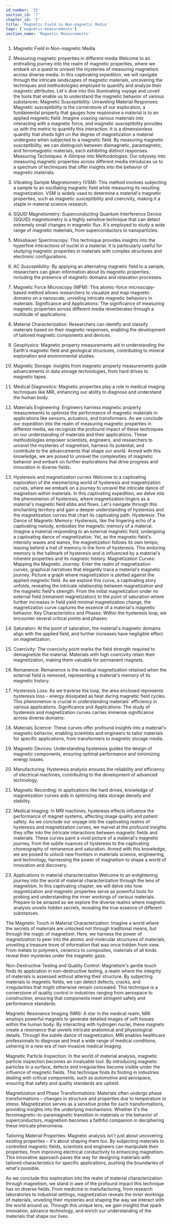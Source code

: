 ```yaml
---
id_number: '32'
section_id: '7'
chapter_id: '2'
title: 'Magnetic Field in Non-magnetic Media'
tags: ['magnetic-measurements']
section_name: 'Magnetic Measurements'
---
```


1.	Magnetic Field in Non-magnetic Media
1.	Measuring magnetic properties in different media
Welcome to an enthralling journey into the realm of magnetic properties, where we embark on a quest to unravel the mysteries of measuring magnetism across diverse media. In this captivating expedition, we will navigate through the intricate landscapes of magnetic materials, uncovering the techniques and methodologies employed to quantify and analyze their magnetic attributes. Let's dive into this illuminating voyage and unveil the tools that enable us to understand the magnetic behavior of various substances.
Magnetic Susceptibility: Unraveling Material Responses: Magnetic susceptibility is the cornerstone of our exploration, a fundamental property that gauges how responsive a material is to an applied magnetic field. Imagine coaxing various materials into interacting with a magnetic force, and magnetic susceptibility provides us with the metric to quantify this interaction. It is a dimensionless quantity that sheds light on the degree of magnetization a material undergoes when subjected to a magnetic field. By measuring magnetic susceptibility, we can distinguish between diamagnetic, paramagnetic, and ferromagnetic materials, each exhibiting distinct responses.
Measuring Techniques: A Glimpse into Methodologies: Our odyssey into measuring magnetic properties across different media introduces us to a spectrum of techniques that offer insights into the behavior of magnetic materials:
1.	Vibrating Sample Magnetometry (VSM): This method involves subjecting a sample to an oscillating magnetic field while measuring its resulting magnetization. VSM is widely used to determine a material's magnetic properties, such as magnetic susceptibility and coercivity, making it a staple in material science research.
2.	SQUID Magnetometry: Superconducting Quantum Interference Device (SQUID) magnetometry is a highly sensitive technique that can detect extremely small changes in magnetic flux. It's employed to study a wide range of magnetic materials, from superconductors to nanoparticles.
3.	Mössbauer Spectroscopy: This technique provides insights into the hyperfine interactions of nuclei in a material. It is particularly useful for studying magnetic properties in materials with complex structures and electronic configurations.
4.	AC Susceptibility: By applying an alternating magnetic field to a sample, researchers can glean information about its magnetic properties, including the presence of magnetic domains and relaxation processes.
5.	Magnetic Force Microscopy (MFM): This atomic-force microscopy-based method allows researchers to visualize and map magnetic domains on a nanoscale, unveiling intricate magnetic behaviors in materials.
Significance and Applications: The significance of measuring magnetic properties across different media reverberates through a multitude of applications:
1.	Material Characterization: Researchers can identify and classify materials based on their magnetic responses, enabling the development of tailored magnetic components and devices.
2.	Geophysics: Magnetic property measurements aid in understanding the Earth's magnetic field and geological structures, contributing to mineral exploration and environmental studies.
3.	Magnetic Storage: Insights from magnetic property measurements guide advancements in data storage technologies, from hard drives to magnetic tapes.
4.	Medical Diagnostics: Magnetic properties play a role in medical imaging techniques like MRI, enhancing our ability to diagnose and understand the human body.
5.	Materials Engineering: Engineers harness magnetic property measurements to optimize the performance of magnetic materials in applications like sensors, actuators, and transformers.
As we conclude our expedition into the realm of measuring magnetic properties in different media, we recognize the profound impact of these techniques on our understanding of materials and their applications. These methodologies empower scientists, engineers, and researchers to unravel the mysteries of magnetism, harness its potential, and contribute to the advancements that shape our world. Armed with this knowledge, we are poised to unravel the complexities of magnetic behavior and embark on further explorations that drive progress and innovation in diverse fields.

2.	Hysteresis and magnetization curves
Welcome to a captivating exploration of the mesmerizing world of hysteresis and magnetization curves, where we embark on a journey to unravel the intricate dance of magnetism within materials. In this captivating expedition, we delve into the phenomenon of hysteresis, where magnetization lingers as a material's magnetic field ebbs and flows. Let's navigate through this enchanting territory and gain a deeper understanding of hysteresis and the magnetization curves that chart its captivating path.
Hysteresis: The Dance of Magnetic Memory: Hysteresis, like the lingering echo of a captivating melody, embodies the magnetic memory of a material. Imagine a material responding to an external magnetic field, undergoing a captivating dance of magnetization. Yet, as the magnetic field's intensity waxes and wanes, the magnetization follows its own tempo, leaving behind a trail of memory in the form of hysteresis. This enduring memory is the hallmark of hysteresis and is influenced by a material's inherent properties and its magnetic history.
Magnetization Curves: Mapping the Magnetic Journey: Enter the realm of magnetization curves, graphical narratives that elegantly trace a material's magnetic journey. Picture a graph where magnetization is plotted against the applied magnetic field. As we explore this curve, a captivating story unfolds, revealing the intricate relationship between magnetization and the magnetic field's strength. From the initial magnetization under no external field (remanent magnetization) to the point of saturation where further increases in field yield minimal magnetization change, the magnetization curve captures the essence of a material's magnetic behavior.
Key Characteristics and Phases: Within the hysteresis loop, we encounter several critical points and phases:
1.	Saturation: At the point of saturation, the material's magnetic domains align with the applied field, and further increases have negligible effect on magnetization.
2.	Coercivity: The coercivity point marks the field strength required to demagnetize the material. Materials with high coercivity retain their magnetization, making them valuable for permanent magnets.
3.	Remanence: Remanence is the residual magnetization retained when the external field is removed, representing a material's memory of its magnetic history.
4.	Hysteresis Loss: As we traverse the loop, the area enclosed represents hysteresis loss – energy dissipated as heat during magnetic field cycles. This phenomenon is crucial in understanding materials' efficiency in various applications.
Significance and Applications: The study of hysteresis and magnetization curves carries immense significance across diverse domains:
1.	Materials Science: These curves offer profound insights into a material's magnetic behavior, enabling scientists and engineers to tailor materials for specific applications, from transformers to magnetic storage media.
2.	Magnetic Devices: Understanding hysteresis guides the design of magnetic components, ensuring optimal performance and minimizing energy losses.
3.	Manufacturing: Hysteresis analysis ensures the reliability and efficiency of electrical machines, contributing to the development of advanced technology.
4.	Magnetic Recording: In applications like hard drives, knowledge of magnetization curves aids in optimizing data storage density and stability.
5.	Medical Imaging: In MRI machines, hysteresis effects influence the performance of magnet systems, affecting image quality and patient safety.
As we conclude our voyage into the captivating realms of hysteresis and magnetization curves, we marvel at the profound insights they offer into the intricate interactions between magnetic fields and materials. These curves paint a vivid picture of a material's magnetic journey, from the subtle nuances of hysteresis to the captivating choreography of remanence and saturation. Armed with this knowledge, we are poised to unlock new frontiers in materials science, engineering, and technology, harnessing the power of magnetism to shape a world of innovation and discovery.

3.	Applications in material characterization
Welcome to an enlightening journey into the world of material characterization through the lens of magnetism. In this captivating chapter, we will delve into how magnetization and magnetic properties serve as powerful tools for probing and understanding the inner workings of various materials. Prepare to be amazed as we explore the diverse realms where magnetic analysis unveils hidden secrets, revealing the true essence of different substances.

The Magnetic Touch in Material Characterization:
Imagine a world where the secrets of materials are unlocked not through traditional means, but through the magic of magnetism. Here, we harness the power of magnetization to peer into the atomic and molecular structures of materials, unveiling a treasure trove of information that was once hidden from view. From metals to polymers, ceramics to composites, materials of all kinds reveal their mysteries under the magnetic gaze.

Non-Destructive Testing and Quality Control:
Magnetism's gentle touch finds its application in non-destructive testing, a realm where the integrity of materials is assessed without altering their structure. By subjecting materials to magnetic fields, we can detect defects, cracks, and irregularities that might otherwise remain concealed. This technique is a cornerstone of quality control in industries ranging from aerospace to construction, ensuring that components meet stringent safety and performance standards.

Magnetic Resonance Imaging (MRI):
A star in the medical realm, MRI employs powerful magnets to generate detailed images of soft tissues within the human body. By interacting with hydrogen nuclei, these magnets create a resonance that unveils intricate anatomical and physiological details. Through the subtle dance of magnetization, MRI enables healthcare professionals to diagnose and treat a wide range of medical conditions, ushering in a new era of non-invasive medical imaging.

Magnetic Particle Inspection:
In the world of material analysis, magnetic particle inspection becomes an invaluable tool. By introducing magnetic particles to a surface, defects and irregularities become visible under the influence of magnetic fields. This technique finds its footing in industries dealing with critical components, such as automotive and aerospace, ensuring that safety and quality standards are upheld.

Magnetization and Phase Transformations:
Materials often undergo phase transformations – changes in structure and properties due to temperature or stress. Magnetization serves as a sensitive probe for such transformations, providing insights into the underlying mechanisms. Whether it's the ferromagnetic-to-paramagnetic transition in materials or the behavior of superconductors, magnetism becomes a faithful companion in deciphering these intricate phenomena.

Tailoring Material Properties:
Magnetic analysis isn't just about uncovering existing properties – it's about shaping them too. By subjecting materials to controlled magnetic fields, scientists and engineers can manipulate their properties, from improving electrical conductivity to enhancing magnetism. This innovative approach paves the way for designing materials with tailored characteristics for specific applications, pushing the boundaries of what's possible.

As we conclude this exploration into the realm of material characterization through magnetism, we stand in awe of the profound impact this technique has on diverse fields. From medicine to manufacturing, from research laboratories to industrial settings, magnetization reveals the inner workings of materials, unveiling their mysteries and shaping the way we interact with the world around us. Through this unique lens, we gain insights that spark innovation, advance technology, and enrich our understanding of the materials that shape our lives.

